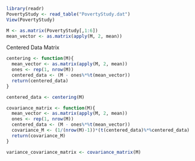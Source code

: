 

```R
library(readr)
PovertyStudy <- read_table("PovertyStudy.dat")
View(PovertyStudy)
```


```R
M <- as.matrix(PovertyStudy[,1:6])
mean_vector <- as.matrix(apply(M, 2, mean))
```

Centered Data Matrix

```R
centering <- function(M){
  mean_vector <- as.matrix(apply(M, 2, mean))
  ones <- rep(1, nrow(M))
  centered_data <- (M - ones%*%t(mean_vector))
  return(centered_data)
}

centered_data <- centering(M)

```


```R
covariance_matrix <- function(M){
  mean_vector <- as.matrix(apply(M, 2, mean))
  ones <- rep(1, nrow(M))
  centered_data <- (M - ones%*%t(mean_vector))
  covariance_M <- (1/(nrow(M)-1))*(t(centered_data)%*%centered_data)
  return(covariance_M)
}

variance_covariance_matrix <- covariance_matrix(M)

```


```R

```




